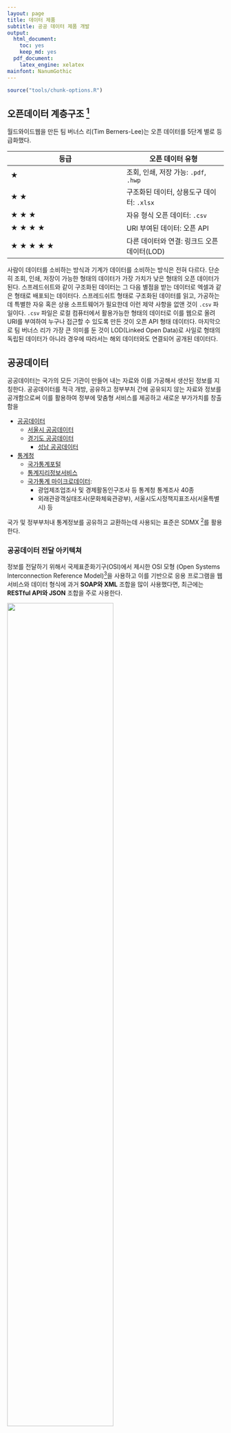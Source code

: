 ```yaml
---
layout: page
title: 데이터 제품
subtitle: 공공 데이터 제품 개발
output:
  html_document: 
    toc: yes
    keep_md: yes
  pdf_document:
    latex_engine: xelatex
mainfont: NanumGothic
---
```

 
``` r
source("tools/chunk-options.R")
```

## 오픈데이터 계층구조 [^data-journalism]

[^data-journalism]: [함형건, "데이터 분석과 저널리즘 빅데이터 시대, 저널리스트를 위한 데이터 분석 기법", 컴원미디어, 2015년 01월 30일 출간](http://www.kyobobook.co.kr/product/detailViewKor.laf?mallGb=KOR&ejkGb=KOR&barcode=9788992475716)

월드와이드웹을 만든 팀 버너스 리(Tim Berners-Lee)는 오픈 데이터를 5단계 별로 등급화했다.

|            등급                             |          오픈 데이터 유형             |
|---------------------------------------------|---------------------------------------|
| &#9733;                                     | 조회, 인쇄, 저장 가능: `.pdf`, `.hwp` |
| &#9733; &#9733;                             | 구조화된 데이터, 상용도구 데이터: `.xlsx` |
| &#9733; &#9733; &#9733;                     | 자유 형식 오픈 데이터: `.csv`         |
| &#9733; &#9733; &#9733; &#9733;             | URI 부여된 데이터: 오픈 API           |
| &#9733; &#9733; &#9733; &#9733; &#9733;     | 다른 데이터와 연결: 링크드 오픈 데이터(LOD)|

사람이 데이터를 소비하는 방식과 기계가 데이터를 소비하는 방식은 전혀 다르다.
단순히 조회, 인쇄, 저장이 가능한 형태의 데이터가 가장 가치가 낮은 형태의 오픈 데이터가 된다.
스프레드쉬트와 같이 구조화된 데이터는 그 다음 별점을 받는 데이터로 엑셀과 같은 형태로 배포되는 데이터다.
스프레드쉬트 형태로 구조화된 데이터를 읽고, 가공하는데 특별한 자유 혹은 상용 소프트웨어가 필요한데 
이런 제약 사항을 없앤 것이 `.csv` 파일이다. `.csv` 파일은 로컬 컴퓨터에서 활용가능한 형태의 데이터로
이를 웹으로 올려 URI를 부여하여 누구나 접근할 수 있도록 만든 것이 오픈 API 형태 데이터다.
마지막으로 팀 버너스 리가 가장 큰 의미를 둔 것이 LOD(Linked Open Data)로 사일로 형태의 독립된 데이터가 아니라 
경우에 따라서는 해외 데이터와도 연결되어 공개된 데이터다.

## 공공데이터

공공데이터는 국가의 모든 기관이 만들어 내는 자료와 이를 가공해서 생산된 정보를 지칭한다. 공공데이터를 적극 개방, 공유하고 정부부처 간에 공유되지 않는 자료와 정보를 공개함으로써 이를 활용하여 정부에 맞춤형 서비스를 제공하고 새로운 부가가치를 창출함을 

- [공공데이터](https://www.data.go.kr/)
    + [서울시 공공데이터](http://data.seoul.go.kr/)
    + [경기도 공공데이터](http://data.gg.go.kr/)
        - [성남 공공데이터](http://data.seongnam.go.kr/main.do) 
- [통계청](http://kostat.go.kr/)
    + [국가통계포털](http://kosis.kr/)    
    + [통계지리정보서비스](http://sgis.kostat.go.kr/)
    + [국가통계 마이크로데이터](http://mdis.kostat.go.kr): 
        - 광업제조업조사 및 경제활동인구조사 등 통계청 통계조사 40종
        - 외래관광객실태조사(문화체육관광부), 서울시도시정책지표조사(서울특별시) 등

국가 및 정부부처내 통계정보를 공유하고 교환하는데 사용되는 표준은 SDMX [^sdmx]를 활용한다.

[^sdmx]: [Statistical Data and Metadata eXchange](https://sdmx.org/)


### 공공데이터 전달 아키텍쳐

정보를 전달하기 위해서 국제표준화기구(OSI)에서 제시한 OSI 모형 (Open Systems Interconnection Reference Model)[^1]을 사용하고 이를 기반으로 응용 프로그램을 웹서비스와 데이터 형식에 과거 **SOAP와 XML** 조합을 많이 사용했다면, 최근에는 **RESTful API와 JSON** 조합을 주로 사용한다. 

<img src="fig/data-product-api.png" width="70%" />


[^1]: [OSI 모형](https://ko.wikipedia.org/wiki/OSI_모형)


## 공공데이터 추출

공공데이터는 다양한 제공방식으로 제공되지만 크게 파일 형식으로 다운로드 받는 방식과 웹서비스 형식으로 전달되는 두가지 방식이 존재한다.

> #### 공공데이터 제공 방식 {.callout}
> 
> - 파일: 엑셀, CSV
> - API: JSON+RESTful, XML+SOAP











